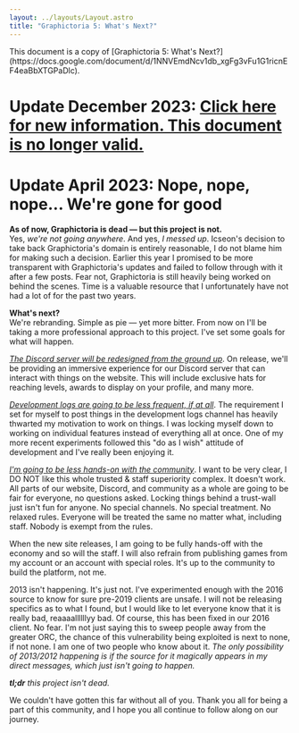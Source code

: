 ```yaml
---
layout: ../layouts/Layout.astro
title: "Graphictoria 5: What's Next?"
---
```



<div class="notification">
	This document is a copy of [Graphictoria 5: What's
	Next?](https://docs.google.com/document/d/1NNVEmdNcv1db_xgFg3vFu1G1ricnEF4eaBbXTGPaDlc).
</div>

# Update December 2023: [Click here for new information. This document is no longer valid.](https://discord.gg/6WDNZcNGXm)

# Update April 2023: Nope, nope, nope... We're gone for good

**As of now, Graphictoria is dead &mdash; but this project is not.**  
Yes, _we're not going anywhere_. And yes, _I messed up_. Icseon's decision to take back Graphictoria's domain is entirely reasonable, I do not blame him for making such a decision. Earlier this year I promised to be more transparent with Graphictoria's updates and failed to follow through with it after a few posts. Fear not, Graphictoria is still heavily being worked on behind the scenes. Time is a valuable resource that I unfortunately have not had a lot of for the past two years.

**What's next?**  
We're rebranding. Simple as pie &mdash; yet more bitter. From now on I'll be taking a more professional approach to this project. I've set some goals for what will happen.

<ins>*The Discord server will be redesigned from the ground up*</ins>. On
release, we'll be providing an immersive experience for our Discord server that
can interact with things on the website. This will include exclusive hats for
reaching levels, awards to display on your profile, and many more.

<ins>*Development logs are going to be less frequent, if at all*</ins>. The
requirement I set for myself to post things in the development logs channel has
heavily thwarted my motivation to work on things. I was locking myself down to
working on individual features instead of everything all at once. One of my more
recent experiments followed this "do as I wish" attitude of development and I've
really been enjoying it.

<ins>*I'm going to be less hands-on with the community*</ins>. I want to be very
clear, I DO NOT like this whole trusted & staff superiority complex. It doesn't
work. All parts of our website, Discord, and community as a whole are going to
be fair for everyone, no questions asked. Locking things behind a trust-wall
just isn't fun for anyone. No special channels. No special treatment. No relaxed
rules. Everyone will be treated the same no matter what, including staff. Nobody
is exempt from the rules.

When the new site releases, I am going to be fully hands-off with the economy and so will the staff. I will also refrain from publishing games from my account or an account with special roles. It's up to the community to build the platform, not me.

2013 isn't happening. It's just not. I've experimented enough with the 2016 source to know for sure pre-2019 clients are unsafe. I will not be releasing specifics as to what I found, but I would like to let everyone know that it is really bad, reaaaallllllyy bad. Of course, this has been fixed in our 2016 client. No fear. I'm not just saying this to sweep people away from the greater ORC, the chance of this vulnerability being exploited is next to none, if not none. I am one of two people who know about it. _The only possibility of 2013/2012 happening is if the source for it magically appears in my direct messages, which just isn't going to happen._

_**tl;dr** this project isn't dead._

We couldn't have gotten this far without all of you. Thank you all for being a part of this community, and I hope you all continue to follow along on our journey.
